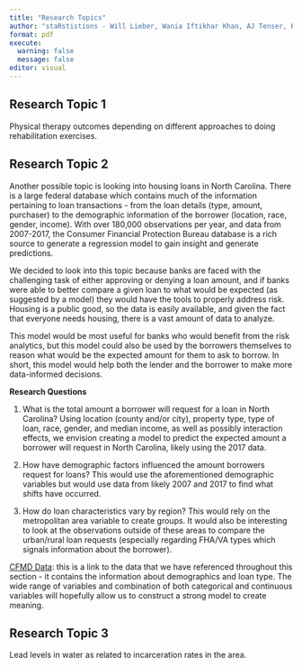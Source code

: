 ```yaml
---
title: "Research Topics"
author: "staRstistions - Will Lieber, Wania Iftikhar Khan, AJ Tenser, Kami Akala"
format: pdf
execute: 
  warning: false
  message: false
editor: visual
---
```


## Research Topic 1

Physical therapy outcomes depending on different approaches to doing rehabilitation exercises.

\pagebreak

## Research Topic 2

Another possible topic is looking into housing loans in North Carolina. There is a large federal database which contains much of the information pertaining to loan transactions - from the loan details (type, amount, purchaser) to the demographic information of the borrower (location, race, gender, income). With over 180,000 observations per year, and data from 2007-2017, the Consumer Financial Protection Bureau database is a rich source to generate a regression model to gain insight and generate predictions. 

We decided to look into this topic because banks are faced with the challenging task of either approving or denying a loan amount, and if banks were able to better compare a given loan to what would be expected (as suggested by a model) they would have the tools to properly address risk. Housing is a public good, so the data is easily available, and given the fact that everyone needs housing, there is a vast amount of data to analyze.

This model would be most useful for banks who would benefit from the risk analytics, but this model could also be used by the borrowers themselves to reason what would be the expected amount for them to ask to borrow. In short, this model would help both the lender and the borrower to make more data-informed decisions.

**Research Questions**

1.  What is the total amount a borrower will request for a loan in North Carolina? Using location (county and/or city), property type, type of loan, race, gender, and median income, as well as possibly interaction effects, we envision creating a model to predict the expected amount a borrower will request in North Carolina, likely using the 2017 data.

2.  How have demographic factors influenced the amount borrowers request for loans? This would use the aforementioned demographic variables but would use data from likely 2007 and 2017 to find what shifts have occurred.

3.  How do loan characteristics vary by region? This would rely on the metropolitan area variable to create groups. It would also be interesting to look at the observations outside of these areas to compare the urban/rural loan requests (especially regarding FHA/VA types which signals information about the borrower).

[CFMD Data](https://www.consumerfinance.gov/data-research/hmda/historic-data/?geo=nc&records=first-lien-owner-occupied-1-4-family-records&field_descriptions=labels): this is a link to the data that we have referenced throughout this section - it contains the information about demographics and loan type. The wide range of variables and combination of both categorical and continuous variables will hopefully allow us to construct a strong model to create meaning.

\pagebreak

## Research Topic 3

Lead levels in water as related to incarceration rates in the area.
